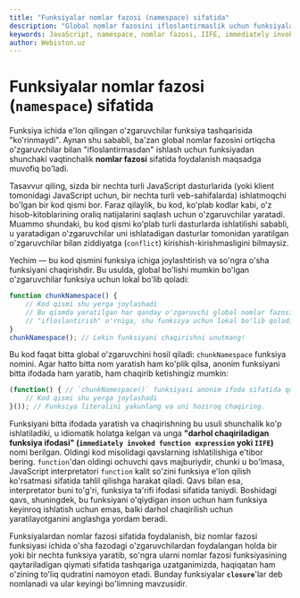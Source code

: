 ```yaml
---
title: "Funksiyalar nomlar fazosi (namespace) sifatida"
description: "Global nomlar fazosini ifloslantirmaslik uchun funksiyalardan vaqtinchalik namespace sifatida foydalanish: IIFE (Immediately Invoked Function Expression), lokal scope va amaliy naqshlar."
keywords: JavaScript, namespace, nomlar fazosi, IIFE, immediately invoked function expression, local scope, global scope, scope isolation, closure, module pattern
author: Webiston.uz
---
```


# Funksiyalar nomlar fazosi (`namespace`) sifatida

Funksiya ichida e'lon qilingan o'zgaruvchilar funksiya tashqarisida "ko'rinmaydi". Aynan shu sababli, ba'zan global nomlar fazosini ortiqcha o'zgaruvchilar bilan "ifloslantirmasdan" ishlash uchun funksiyadan shunchaki vaqtinchalik **nomlar fazosi** sifatida foydalanish maqsadga muvofiq bo'ladi.

Tasavvur qiling, sizda bir nechta turli JavaScript dasturlarida (yoki klient tomonidagi JavaScript uchun, bir nechta turli veb-sahifalarda) ishlatmoqchi bo'lgan bir kod qismi bor. Faraz qilaylik, bu kod, ko'plab kodlar kabi, o'z hisob-kitoblarining oraliq natijalarini saqlash uchun o'zgaruvchilar yaratadi. Muammo shundaki, bu kod qismi ko'plab turli dasturlarda ishlatilishi sababli, u yaratadigan o'zgaruvchilar uni ishlatadigan dasturlar tomonidan yaratilgan o'zgaruvchilar bilan ziddiyatga (`conflict`) kirishish-kirishmasligini bilmaysiz.

Yechim — bu kod qismini funksiya ichiga joylashtirish va so'ngra o'sha funksiyani chaqirishdir. Bu usulda, global bo'lishi mumkin bo'lgan o'zgaruvchilar funksiya uchun lokal bo'lib qoladi:

``` js
function chunkNamespace() {
    // Kod qismi shu yerga joylashadi
    // Bu qismda yaratilgan har qanday o'zgaruvchi global nomlar fazosini
    // "ifloslantirish" o'rniga, shu funksiya uchun lokal bo'lib qoladi.
}
chunkNamespace(); // Lekin funksiyani chaqirishni unutmang!
```

Bu kod faqat bitta global o'zgaruvchini hosil qiladi: `chunkNamespace` funksiya nomini. Agar hatto bitta nom yaratish ham ko'plik qilsa, anonim funksiyani bitta ifodada ham yaratib, ham chaqirib ketishingiz mumkin:

``` js
(function() { // `chunkNamespace()` funksiyasi anonim ifoda sifatida qayta yozildi.
    // Kod qismi shu yerga joylashadi
}()); // Funksiya literalini yakunlang va uni hoziroq chaqiring.
```

Funksiyani bitta ifodada yaratish va chaqirishning bu usuli shunchalik ko'p ishlatiladiki, u idiomatik holatga kelgan va unga **"darhol chaqiriladigan funksiya ifodasi" (`immediately invoked function expression` yoki `IIFE`)** nomi berilgan. Oldingi kod misolidagi qavslarning ishlatilishiga e'tibor bering. `function`'dan oldingi ochuvchi qavs majburiydir, chunki u bo'lmasa, JavaScript interpretatori `function` kalit so'zini funksiya e'lon qilish ko'rsatmasi sifatida tahlil qilishga harakat qiladi. Qavs bilan esa, interpretator buni to'g'ri, funksiya ta'rifi ifodasi sifatida taniydi. Boshidagi qavs, shuningdek, bu funksiyani o'qiydigan inson uchun ham funksiya keyinroq ishlatish uchun emas, balki darhol chaqirilish uchun yaratilayotganini anglashga yordam beradi.

Funksiyalardan nomlar fazosi sifatida foydalanish, biz nomlar fazosi funksiyasi ichida o'sha fazodagi o'zgaruvchilardan foydalangan holda bir yoki bir nechta funksiya yaratib, so'ngra ularni nomlar fazosi funksiyasining qaytariladigan qiymati sifatida tashqariga uzatganimizda, haqiqatan ham o'zining to'liq qudratini namoyon etadi. Bunday funksiyalar **`closure`**'lar deb nomlanadi va ular keyingi bo'limning mavzusidir.